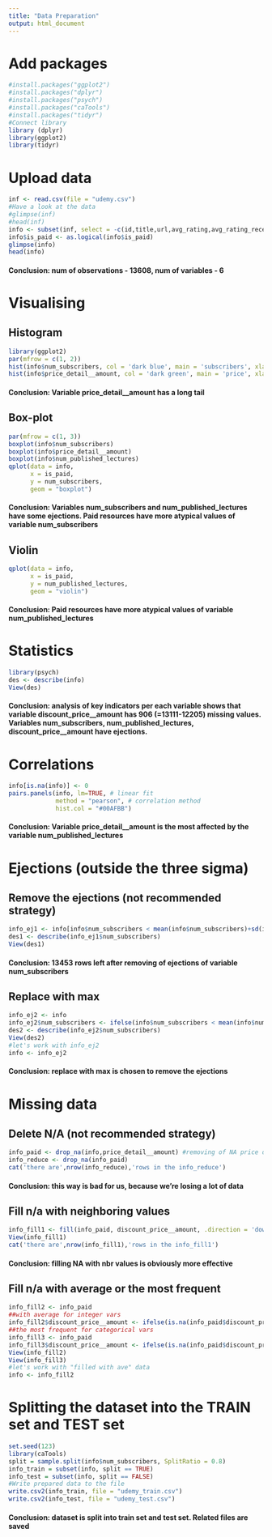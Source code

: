 ---
title: "Data Preparation"
output: html_document
---

# Add packages
```{r warning: FALSE}
#install.packages("ggplot2")
#install.packages("dplyr")
#install.packages("psych")
#install.packages("caTools")
#install.packages("tidyr")
#Connect library
library (dplyr)
library(ggplot2)
library(tidyr)
```

# Upload data
```{r}
inf <- read.csv(file = "udemy.csv")
#Have a look at the data
#glimpse(inf)  
#head(inf)
info <- subset(inf, select = -c(id,title,url,avg_rating,avg_rating_recent,is_wishlisted,num_published_practice_tests,published_time,discount_price__currency,discount_price__price_string,price_detail__currency,price_detail__price_string,num_reviews,created))
info$is_paid <- as.logical(info$is_paid)
glimpse(info)
head(info)
```
#### Conclusion: num of observations - 13608, num of variables - 6

# Visualising

## Histogram
```{r}
library(ggplot2)
par(mfrow = c(1, 2))
hist(info$num_subscribers, col = 'dark blue', main = 'subscribers', xlab = 'Value')
hist(info$price_detail__amount, col = 'dark green', main = 'price', xlab = 'Value')
```
#### Conclusion: Variable price_detail__amount has a long tail

## Box-plot
```{r}
par(mfrow = c(1, 3))
boxplot(info$num_subscribers)
boxplot(info$price_detail__amount)
boxplot(info$num_published_lectures)
qplot(data = info, 
      x = is_paid, 
      y = num_subscribers, 
      geom = "boxplot")
```

#### Conclusion: Variables num_subscribers and num_published_lectures have some ejections. Paid resources have more atypical values of variable num_subscribers

## Violin
```{r}
qplot(data = info, 
      x = is_paid, 
      y = num_published_lectures, 
      geom = "violin")
```

#### Conclusion: Paid resources have more atypical values of variable num_published_lectures

# Statistics
```{r}
library(psych)
des <- describe(info)
View(des)
```
#### Conclusion: analysis of key indicators per each variable shows that variable discount_price__amount has 906 (=13111-12205) missing values. Variables num_subscribers,  num_published_lectures, discount_price__amount have ejections.

# Correlations
```{r}
info[is.na(info)] <- 0
pairs.panels(info, lm=TRUE, # linear fit
             method = "pearson", # correlation method
             hist.col = "#00AFBB")
```
#### Conclusion: Variable price_detail__amount is the most affected by the variable num_published_lectures

# Ejections (outside the three sigma)

## Remove the ejections (not recommended strategy)
```{r}
info_ej1 <- info[info$num_subscribers < mean(info$num_subscribers)+sd(info$num_subscribers)*3, ]
des1 <- describe(info_ej1$num_subscribers)
View(des1)
```
#### Conclusion: 13453 rows left after removing of ejections of variable num_subscribers 

## Replace with max
```{r}
info_ej2 <- info
info_ej2$num_subscribers <- ifelse(info$num_subscribers < mean(info$num_subscribers)+sd(info$num_subscribers)*3,info$num_subscribers,mean(info$num_subscribers)+sd(info$num_subscribers)*3)
des2 <- describe(info_ej2$num_subscribers)
View(des2)
#let's work with info_ej2
info <- info_ej2
```
#### Conclusion: replace with max is chosen to remove the ejections

# Missing data

## Delete N/A (not recommended strategy) 
```{r}
info_paid <- drop_na(info,price_detail__amount) #removing of NA price data of non paid resources for clean analytics. 13111 rows left
info_reduce <- drop_na(info_paid)
cat('there are',nrow(info_reduce),'rows in the info_reduce')
```
#### Conclusion: this way is bad for us, because we're losing a lot of data

## Fill n/a with neighboring values
```{r}
info_fill1 <- fill(info_paid, discount_price__amount, .direction = 'down')  
View(info_fill1)
cat('there are',nrow(info_fill1),'rows in the info_fill1')
```
#### Conclusion: filling NA with nbr values is obviously more effective

## Fill n/a with average or the most frequent
```{r}
info_fill2 <- info_paid
##with average for integer vars 
info_fill2$discount_price__amount <- ifelse(is.na(info_paid$discount_price__amount),round(mean(info_paid$discount_price__amount,na.rm = TRUE)),info_paid$discount_price__amount)
##the most frequent for categorical vars
info_fill3 <- info_paid
info_fill3$discount_price__amount <- ifelse(is.na(info_paid$discount_price__amount),which.max(table(info_paid$discount_price__amount)),info_paid$discount_price__amount)
View(info_fill2)
View(info_fill3)
#let's work with "filled with ave" data 
info <- info_fill2
```

# Splitting the dataset into the TRAIN set and TEST set
```{r}
set.seed(123)
library(caTools)
split = sample.split(info$num_subscribers, SplitRatio = 0.8)
info_train = subset(info, split == TRUE)
info_test = subset(info, split == FALSE)
#Write prepared data to the file
write.csv2(info_train, file = "udemy_train.csv")
write.csv2(info_test, file = "udemy_test.csv")
```
#### Conclusion: dataset is split into train set and test set. Related files are saved